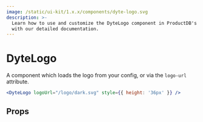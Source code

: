 ```yaml
---
image: /static/ui-kit/1.x.x/components/dyte-logo.svg
description: >-
  Learn how to use and customize the DyteLogo component in ProductDB's React UI Kit
  with our detailed documentation.
---
```


# DyteLogo

A component which loads the logo from your config, or via the `logo-url` attribute.

```jsx live
<DyteLogo logoUrl="/logo/dark.svg" style={{ height: '36px' }} />
```

## Props

<PropsTable of="dyte-logo" />

<head>
  <title>React UI Kit DyteLogo</title>
</head>
